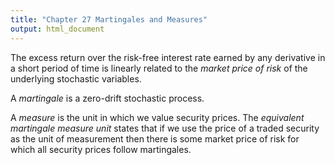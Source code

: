 ```yaml
---
title: "Chapter 27 Martingales and Measures"
output: html_document
---
```


The excess return over the risk-free interest rate earned by any derivative in a short period of time is linearly related to the *market price of risk* of the underlying stochastic variables.

A *martingale* is a zero-drift stochastic process.

A *measure* is the unit in which we value security prices. The *equivalent martingale measure unit* states that if we use the price of a traded security as the unit of measurement then there is some market price of risk for which all security prices follow martingales.